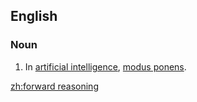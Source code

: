 ==English==

===Noun===
{{en-noun|head=[[forward]] [[reasoning]]|-}}

# {{label|en|philosophy|logic}} In [[artificial intelligence]], [[modus ponens]].

[[zh:forward reasoning]]